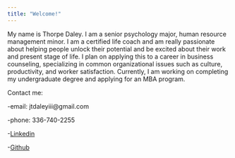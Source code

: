 ```yaml
---
title: "Welcome!"
---
```


 My name is Thorpe Daley. I am a senior psychology major, human resource management minor. I am a certified life coach and am really passionate about helping people unlock their potential and be excited about their work and present stage of life. I plan on applying this to a career in business counseling, specializing in common organizational issues such as culture, productivity, and worker satisfaction. Currently, I am working on completing my undergraduate degree and applying for an MBA program. 
 
 Contact me:
 
 -email: jtdaleyiii@gmail.com
 
 -phone: 336-740-2255
 
 -[Linkedin](https://www.linkedin.com/in/thorpe-daley-11281787/)
 
 -[Github](https://github.com/ThorpeDaley/ThorpeDaley.github.io)


